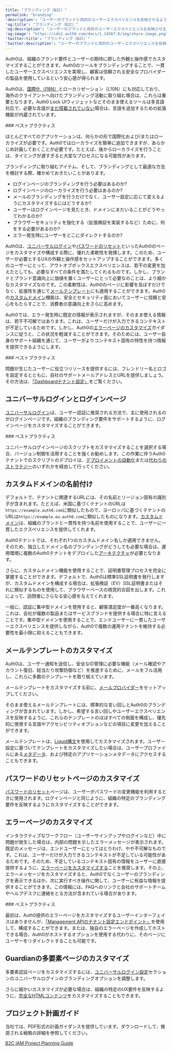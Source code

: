 ---
title: "ブランディング（B2C）"
permalink: "branding"
'description': "ユーザーのブランドと目的のユーザーエクスペリエンスを反映させるようにAuth0の項目を構成する方法について説明します。"
'og:title': "ブランディング（B2C）"
'og:description': "ユーザーのブランドと目的のユーザーエクスペリエンスを反映させるようにAuth0の項目を構成する方法について説明します。"
'og:image': "https://cdn2.auth0.com/docs/1.14567.0/img/share-image.png"
'twitter:title': "ブランディング（B2C）"
'twitter:description': "ユーザーのブランドと目的のユーザーエクスペリエンスを反映させるようにAuth0の項目を構成する方法について説明します。"
---

Auth0は、組織のブランド要件とユーザーの期待に即した外観と操作感でカスタマイズすることができます。Auth0のツールをブランディングすることで、一貫したユーザーエクスペリエンスを実現し、顧客は信頼される安全なプロバイダーの製品を使用しているという安心感が得られます。

Auth0は、[国際化（I18N）](/ja-jp/customize/internationalization-and-localization)とローカリゼーション（L10N）にも対応しており、海外のクライアントへ向けたブランディング活動に取り組む場合は、これらは重要となります。Auth0 Lock UIウィジェットなどそのまま使えるツールは多言語対応で、必要な言語が[まだ搭載されていない](/ja-jp/customize/internationalization-and-localization/lock-internationalization)場合は、言語を追加するための拡張機能が内蔵されています。

<Info>
    ### ベストプラクティス

ほとんどすべてのアプリケーションは、何らかの形で国際化および/またはローカライズが必要です。Auth0ではローカライズを簡単に追加できますが、あらかじめ計画しておくことが必要です。たとえば、後からローカライズを行うことは、タイミングが遅すぎると大変なプロセスになる可能性があります。

</Info>

ブランディングに取り組むアイテム、そして、ブランディングとして最適な方法を検討する際、確かめておきたいことがあります。

* ログインページのブランディングを行う必要はあるのか?
* ログインページのローカライズを行う必要はあるのか?
* メールのブランディングを行うだけでなく、ユーザー設定に応じて変えるようにカスタマイズするにはどうするか?
* ユーザーはログインページを見たとき、ドメインにまだいることがどうやってわかるのか?
* ブラウザーセキュリティを強化する（拡張検証を実装するなど）ために、何をする必要があるのか?
* エラー発生時にユーザーをどこにダイレクトするのか?

Auth0は、[ユニバーサルログイン](#universal-login-and-login-pages)や[パスワードのリセット](#password-reset-page-customization)といったAuth0のページをカスタマイズや構成する際に、優れた柔軟性を発揮します。このため、ユーザーが必要とするUXの外観と操作感をセットアップすることができます。多くのユーザーにとって、アウトオブボックスエクスペリエンスは、若干の変更を加えたとしても、必要なすべての条件を満たしてくれるものです。しかし、ブランドとブランド意識向上に価値を置くユーザーにとって必要なのことは、より細かなカスタマイズなのです。この柔軟性は、Auth0のページに影響を及ぼすだけでなく、拡張性を通じて[メールテンプレート](#email-template-customization)にも適用することができます。Auth0の[カスタムドメイン](#custom-domain-naming)機能は、安全とセキュリティ面においてユーザーに信頼と安心をもたらすことで、消費者の意識向上をさらに高めます。

Auth0では、エラー発生時に既定の情報が表示されますが、そのまま使える情報は、若干不可解ではあります。これは、ユーザーだけが入力できるコンテキストが不足しているためです。しかし、Auth0の[エラーページのカスタマイズ](#error-page-customization)ガイダンスに従うと、この状況を軽減することができます。そのためには、ユーザー自身のサポート組織を通じて、ユーザーがよりコンテキスト固有の特性を持つ情報を提供できるようにします。

<Info>
    ### ベストプラクティス

問題が生じたユーザーに役立つリソースを提供するには、フレンドリー名とロゴを設定するとともに、自社のサポートメールアドレスとURLを提供しましょう。その方法は、[「Dashboardテナント設定」](/ja-jp/dashboard/reference/settings-tenant#settings)をご覧ください。

</Info>

## ユニバーサルログインとログインページ

[ユニバーサルログイン](/ja-jp/authenticate/login/auth0-universal-login)は、ユーザー認証に推奨される方法で、主に使用されるのがログインページです。組織のブランディング要件をサポートするように、ログインページをカスタマイズすることができます。

<Info>
    ### ベストプラクティス

ユニバーサルログインページのスクリプトをカスタマイズすることを選択する場合、バージョン制御を活用することを強くお勧めします。この作業に伴うAuth0テナントでのスクリプトのデプロイは、[デプロイメントの自動化](/ja-jp/architecture-scenarios/b2b/deployment)または[代わりのストラテジー](/ja-jp/universal-login/version-control)のいずれかを経由して行ってください。

</Info>

## カスタムドメインの名前付け

デフォルトで、テナントに関連するURLには、その名前とリージョン固有の識別子が含まれます。たとえば、米国に基づくテナントのURLは`https://example.auth0.com`に類似したもので、ヨーロッパに基づくテナントのURLは`https://example.eu.auth0.com`に類似したものになります。[カスタムドメイン](/ja-jp/customize/custom-domains)は、組織のブランドと一貫性を持つ名前を使用することで、ユーザーに一貫したエクスペリエンスを提供してくれます。

<Warning>

Auth0テナントでは、それぞれ1つのカスタムドメイン名しか適用できません。そのため、独立したドメイン名のブランディングがどうしても必要な場合は、運用環境に複数のAuth0テナントをデプロイした[アーキテクチャ](/ja-jp/get-started/architecture-scenarios/business-to-consumer/architecture)が必要となります。

</Warning>

さらに、カスタムドメイン機能を使用することで、証明書管理プロセスを完全に掌握することができます。デフォルトで、Auth0は標準SSL証明書を発行しますが、カスタムドメインを構成する場合は、拡張検証（EV）SSL証明書またはそれに類似するものを使用して、ブラウザーベースの視覚的合図を出します。これによって、訪問者にさらなる安心感を与えてくれます。

一般に、認証に集中型ドメインを使用すると、顧客満足度が一番高くなります。これは、会社が複数の製品またはサービスブランドを提供する場合に特に言えることです。集中型ドメインを使用することで、エンドユーザーに一貫したユーザーエクスペリエンスを提供しながら、Auth0で複数の運用テナントを維持する必要性を最小限に抑えることもできます。

## メールテンプレートのカスタマイズ

Auth0は、ユーザー通知を送信し、安全なID管理に必要な機能（メール確認やアカウント復旧、総当たり攻撃防御など）を推進するために、メールをフル活用し、これらに多数のテンプレートを取り揃えています。

<Callout icon="file-lines" color="#0EA5E9" iconType="regular">

メールテンプレートをカスタマイズする前に、[メールプロバイダー](/ja-jp/architecture-scenarios/b2c/operations#email-provider-setup)をセットアップしてください。

</Callout>

そのまま使えるメールテンプレートには、標準的な言い回しとAuth0のブランディングが含まれています。しかし、希望する言い回しやユーザーエクスペリエンスを反映するように、これらのテンプレートのほぼすべての側面を構成し、優先的に使用する言語やアクセシビリティオプションなどの項目に変更を加えることができます。

メールテンプレートは、[Liquid構文](/ja-jp/customize/email/email-templates/use-liquid-syntax-in-email-templates)を使用してカスタマイズされます。ユーザー設定に基づいてテンプレートをカスタマイズしたい場合は、ユーザープロファイルにある[メタデータ](/ja-jp/manage-users/user-accounts/metadata)、および特定のアプリケーションメタデータにアクセスすることもできます。

## パスワードのリセットページのカスタマイズ

[パスワードのリセット](/ja-jp/customize/login-pages/classic-login/customize-password-reset-page)ページは、ユーザーがパスワードの変更機能を利用するときに使用されます。ログインページと同じように、組織の特定のブランディング要件を反映するようにカスタマイズすることができます。

## エラーページのカスタマイズ

インタラクティブなワークフロー（ユーザーサインアップやログインなど）中に問題が発生した場合は、内部の問題を示したエラーメッセージが表示されます。既定のメッセージは、エンドユーザーにとってはとりわけ、やや不可解なものです。これは、ユーザーだけが入力できるコンテキストが不足している可能性があるためです。そのため、不足しているコンテキスト固有の情報をユーザーに直接提供するように、[エラーページをカスタマイズする](/ja-jp/customize/login-pages/custom-error-pages)ことを推奨します。その上、エラーメッセージをカスタマイズすると、Auth0でなくユーザーのブランディングを表示できるほか、次に実行すべき操作に関して、ユーザーに有益な情報を提供することができます。この情報には、FAQへのリンクと会社のサポートチームやヘルプデスクに連絡をとる方法が含まれている場合があります。

<Info>
    ### ベストプラクティス

最初は、Auth0提供のエラーページをカスタマイズするユーザーインターフェイスはありませんが、[「Management APIのテナント設定エンドポイント」](/ja-jp/api/management/v2#!/Tenants/patch_settings)を使用して、構成することができます。または、独自のエラーページを作成してホストできる場合、Auth0がホストするオプションを使用する代わりに、そのページにユーザーをリダイレクトすることも可能です。

</Info>

## Guardianの多要素ページのカスタマイズ

多要素認証ページをカスタマイズするには、[ユニバーサルログイン設定](https://manage.auth0.com/#/login_settings)セクションのユニバーサルログインのブランディングオプションを調整します。

さらに細かいカスタマイズが必要な場合は、組織の特定のUX要件を反映するように、[完全なHTMLコンテンツ](/ja-jp/secure/multi-factor-authentication/customize-mfa/customize-mfa-classic-login)をカスタマイズすることもできます。

## プロジェクト計画ガイド

当社では、PDF形式の計画ガイダンスを提供しています。ダウンロードして、推奨される戦略の詳細を参照してください。

[B2C IAM Project Planning Guide](//assets.ctfassets.net/cdy7uua7fh8z/3er1aEQ7Ul0q3c9leJWczR/b1f18b4c16abb7e78b01e4eb2b52bb8e/B2C_Project_Planning.pdf)